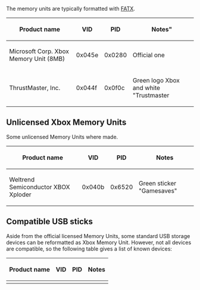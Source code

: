 The memory units are typically formatted with [[FATX]].

{| class="wikitable"
! Product name !! VID !! PID !! Notes" 
|-
| Microsoft Corp. Xbox Memory Unit (8MB) || 0x045e || 0x0280 || Official one 
|-
| ThrustMaster, Inc. || 0x044f || 0x0f0c || Green logo Xbox and white "Trustmaster
|}


== Unlicensed Xbox Memory Units ==
Some unlicensed Memory Units where made. 

{| class="wikitable"
! Product name !! VID !! PID !! Notes
|-
| Weltrend Semiconductor XBOX Xploder || 0x040b || 0x6520 || Green sticker "Gamesaves" 
|}

== Compatible USB sticks ==

Aside from the official licensed Memory Units, some standard USB storage devices can be reformatted as Xbox Memory Unit.
However, not all devices are compatible, so the following table gives a list of known devices:

{| class="wikitable"
! Product name !! VID !! PID !! Notes
|-
|}